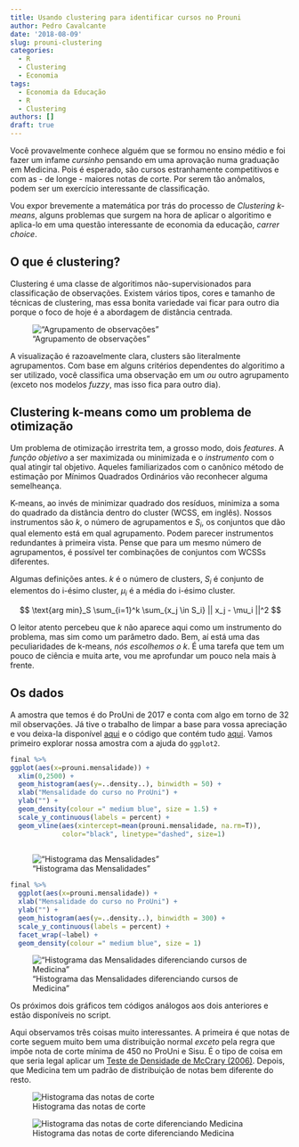 ```yaml
---
title: Usando clustering para identificar cursos no Prouni
author: Pedro Cavalcante
date: '2018-08-09'
slug: prouni-clustering
categories:
  - R
  - Clustering
  - Economia
tags:
  - Economia da Educação
  - R
  - Clustering
authors: []
draft: true
---
```


Você provavelmente conhece alguém que se formou no ensino médio e foi fazer um infame _cursinho_ pensando em uma aprovação numa graduação em Medicina. Pois é esperado, são cursos estranhamente competitivos e com as - de longe - maiores notas de corte. Por serem tão anômalos, podem ser um exercício interessante de classificação.

Vou expor brevemente a matemática por trás do processo de _Clustering k-means_, alguns problemas que surgem na hora de aplicar o algoritimo e aplica-lo em uma questão interessante de economia da educação, _carrer choice_. 

## O que é clustering?

Clustering é uma classe de algoritimos não-supervisionados para classificação de observações. Existem vários tipos, cores e tamanho de técnicas de clustering, mas essa bonita variedade vai ficar para outro dia porque o foco de hoje é a abordagem de distância centrada.

!["Agrupamento de observações"](https://i.imgur.com/S65Sk9c.jpg)

A visualização é razoavelmente clara, clusters são literalmente agrupamentos. Com base em alguns critérios dependentes do algoritimo a ser utilizado, você classifica uma observação em um _ou_ outro agrupamento (exceto nos modelos _fuzzy_, mas isso fica para outro dia).



## Clustering k-means como um problema de otimização

Um problema de otimização irrestrita tem, a grosso modo, dois _features_. A *função objetivo* a ser maximizada ou minimizada e o *instrumento* com o qual atingir tal objetivo. Aqueles familiarizados com o canônico método de estimação por Mínimos Quadrados Ordinários vão reconhecer alguma semelheança. 

K-means, ao invés de minimizar quadrado dos resíduos, minimiza a soma do quadrado da distância dentro do cluster (WCSS, em inglês). Nossos instrumentos são $k$, o número de agrupamentos e $S_i$, os conjuntos que dão qual elemento está em qual agrupamento. Podem parecer instrumentos redundantes à primeira vista. Pense que para um mesmo número de agrupamentos, é possível ter combinações de conjuntos com WCSSs diferentes.

Algumas definições antes. $k$ é o número de clusters, $S_i$ é conjunto de elementos do i-ésimo cluster, $\mu_i$ é a média do i-ésimo cluster.

$$ \text{arg min}_S \sum_{i=1}^k \sum_{x_j \in S_i} || x_j - \mu_i ||^2 $$

O leitor atento percebeu que $k$ não aparece aqui como um instrumento do problema, mas sim como um parâmetro dado. Bem, aí está uma das peculiaridades de k-means, _nós escolhemos o k_. É uma tarefa que tem um pouco de ciência e muita arte, vou me aprofundar um pouco nela mais à frente.

## Os dados

A amostra que temos é do ProUni de 2017 e conta com algo em torno de 32 mil observações. Já tive o trabalho de limpar a base para vossa apreciação e vou deixa-la disponível [aqui](https://github.com/danmrc/azul/tree/master/content/post/ProUni) e o código que contém tudo [aqui](https://github.com/danmrc/azul/blob/master/content/post/ProUni/prouni_cluster.R). Vamos primeiro explorar nossa amostra com a ajuda do ````ggplot2````.

```r
final %>%
ggplot(aes(x=prouni.mensalidade)) + 
  xlim(0,2500) +
  geom_histogram(aes(y=..density..), binwidth = 50) +
  xlab("Mensalidade do curso no ProUni") + 
  ylab("") +
  geom_density(colour =" medium blue", size = 1.5) +
  scale_y_continuous(labels = percent) +
  geom_vline(aes(xintercept=mean(prouni.mensalidade, na.rm=T)),   
             color="black", linetype="dashed", size=1)
             
 ````

!["Histograma das Mensalidades"](https://i.imgur.com/twn7b7n.png)

```r
final %>%
  ggplot(aes(x=prouni.mensalidade)) + 
  xlab("Mensalidade do curso no ProUni") + 
  ylab("") +
  geom_histogram(aes(y=..density..), binwidth = 300) +
  scale_y_continuous(labels = percent) +
  facet_wrap(~label) +
  geom_density(colour =" medium blue", size = 1)
````

!["Histograma das Mensalidades diferenciando cursos de Medicina"](https://i.imgur.com/14R87DN.png)

Os próximos dois gráficos tem códigos análogos aos dois anteriores e estão disponíveis no script. 

Aqui observamos três coisas muito interessantes. A primeira é que notas de corte seguem muito bem uma distribuição normal _exceto_ pela regra que impõe nota de corte mínima de 450 no ProUni e Sisu. É o tipo de coisa em que seria legal aplicar um [Teste de Densidade de McCrary (2006)](https://eml.berkeley.edu/~jmccrary/mccrary2006_DCdensity.pdf). Depois, que Medicina tem um padrão de distribuição de notas bem diferente do resto.

![Histograma das notas de corte](https://i.imgur.com/sipwjrG.png)

![Histograma das notas de corte diferenciando Medicina](https://i.imgur.com/VjfJH7K.png)

